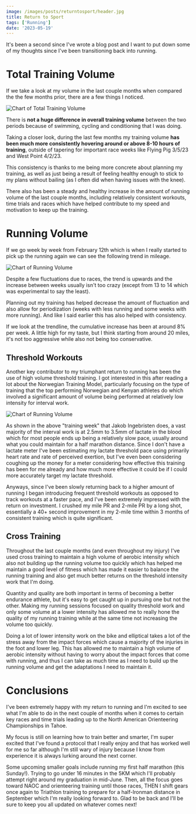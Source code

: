 ```yaml
---
image: /images/posts/returntosport/header.jpg
title: Return to Sport
tags: ['Running']
date: '2023-05-19'
---
```


It's been a second since I've wrote a blog post and I want to put down some of my thoughts since I've been transitioning back into running.

# Total Training Volume

If we take a look at my volume in the last couple months when compared the the few months prior, there are a few things I noticed.

![Chart of Total Training Volume](/images/posts/returntosport/volume.png)

There is **not a huge difference in overall training volume** between the two periods because of swimming, cycling and conditioning that I was doing.

Taking a closer look, during the last few months my training volume **has been much more consistently hovering around or above 8-10 hours of training**, outside of tapering for important race weeks like Flying Pig 3/5/23 and West Point 4/2/23.

This consistency is thanks to me being more concrete about planning my training, as well as just being a result of feeling healthy enough to stick to my plans without bailing (as I often did when having issues with the knee).

There also has been a steady and healthy increase in the amount of running volume of the last couple months, including relatively consistent workouts, time trials and races which have helped contribute to my speed and motivation to keep up the training.

# Running Volume

If we go week by week from February 12th which is when I really started to pick up the running again we can see the following trend in mileage.

![Chart of Running Volume](/images/posts/returntosport/chart.png)

Despite a few fluctuations due to races, the trend is upwards and the increase between weeks usually isn't too crazy (except from 13 to 14 which was experimental to say the least).

Planning out my training has helped decrease the amount of fluctuation and also allow for periodization (weeks with less running and some weeks with more running). And like I said earlier this has also helped with consistency.

If we look at the trendline, the cumulative increase has been at around 8% per week. A little high for my taste, but I think starting from around 20 miles, it's not too aggressive while also not being too conservative.

## Threshold Workouts

Another key contributor to my triumphant return to running has been the use of high volume threshold training. I got interested in this after reading a lot about
the Norwegian Training Model, particularly focusing on the type of training that the top performing Norwegian and Kenyan athletes do which involved a significant amount
of volume being performed at relatively low intensity for interval work.

![Chart of Running Volume](/images/posts/returntosport/jakob.webp)

As shown in the above "training week" that Jakob Ingebristen does, a vast majority of the interval work is at 2.5mm to 3.5mm of lactate in the blood which for most people
ends up being a relatively slow pace, usually around what you could maintain for a half marathon distance. Since I don't have a lactate meter I've been estimating
my lactate threshold pace using primarily heart rate and rate of perceived exertion, but I've even been considering coughing up the money for a meter considering
how effective this training has been for me already and how much more effective it could be if I could more accurately target my lactate threshold.

Anyways, since I've been slowly returning back to a higher amount of running I began introducing frequent threshold workouts as opposed to track workouts at a
faster pace, and I've been extremely impressed with the return on investment. I crushed my mile PR and 2-mile PR by a long shot, essentially a 40+ second improvement
in my 2-mile time within 3 months of consistent training which is quite significant.

## Cross Training

Throughout the last couple months (and even throughout my injury) I've used cross training to maintain a high volume of aerobic intensity which also not building up the
running volume too quickly which has helped me maintain a good level of fitness which has made it easier to balance the running training and also get much
better returns on the threshold intensity work that I'm doing.

Quantity and quality are both important in terms of becoming a better endurance athlete, but it's easy to get caught up in pursuing one but not the other.
Making my running sessions focused on quality threshold work and only some volume at a lower intensity has allowed me to really hone the quality of my
running training while at the same time not increasing the volume too quickly.

Doing a lot of lower intensity work on the bike and elliptical takes a lot of the stress away from the impact forces which cause a majority of the injuries in the
foot and lower leg. This has allowed me to maintain a high volume of aerobic intensity without having to worry about the impact forces that come with running, and
thus I can take as much time as I need to build up the running volume and get the adaptations I need to maintain it.

# Conclusions

I've been extremely happy with my return to running and I'm excited to see what I'm able to do in the next couple of months when it comes to certain key
races and time trials leading up to the North American Orienteering Championships in Tahoe.

My focus is still on learning how to train better and smarter, I'm super excited that I've found a protocol that I really enjoy and that has worked
well for me so far although I'm still wary of injury because I know from experience it is always lurking around the next corner.

Some upcoming smaller goals include running my first half marathon (this Sunday!). Trying to go under 16 minutes in the 5KM which I'll probably attempt right
around my graduation in mid-June. Then, all the focus goes toward NAOC and orienteering training until those races, THEN I shift gears once again to Triathlon
training to prepare for a half-Ironman distance in September which I'm really looking forward to. Glad to be back and I'll be sure to keep you all updated on
whatever comes next!

